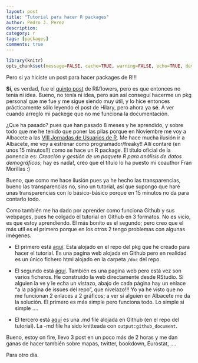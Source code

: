 ```yaml
---
layout: post
title: "Tutorial para hacer R packages"
author: Pedro J. Perez
description: 
category: r
tags: [packages]
comments: true
---
```


```r
library(knitr)
opts_chunk$set(message=FALSE, cache=TRUE, warning=FALSE, echo=TRUE, dev="jpeg" )
```


Pero si ya hiciste un post para hacer packages de R!!!

**Sí**, es verdad, fue el [quinto post](http://perezp44.github.io/r/como-crear-RR-package/) de R&flowers, pero es que entonces no tenía ni idea. Bueno, no tenía ni idea, pero aún así conseguí hacerme un pkg personal que me fue y me sigue siendo muy útil, y lo hice entonces prácticamente sólo leyendo el post de Hilary, pero ahora ya **sé**. A ver cuando arreglo mi packege que no me funciona la documentación.   

¿Que ha pasado? pues que han pasado 8 meses y he aprendido, y sobre todo que me he tenido que poner las pilas porque en Noviembre me voy a Albacete a las [VIII Jornadas de Usuarios de R](http://r-es.org/8jornadasR/). Me hace mucha ilusión ir a Albacete, me voy a estrenar como programador/freaky!! Allí contaré (en unos 15 minutos!!) como se hace un R package. El título oficial de la ponencia es: *Creación y gestión de un paquete R para análisis de datos demográficos*; hay es nada!, creo que el título lo ha puesto mi coauthor Fran Morillas :)   

Bueno, que como me hace ilusión pues ya he hecho las transparencias, bueno las transparencias no, sino un tutorial, así que supongo que haré unas transparencias con lo básico-básico porque en 15 minutos no da para contarlo todo.    


Como también me ha dado por aprender como funciona Github y sus webpages, pues he colgado el tutorial en Github en 3 formatos. No es vicio, es que estoy aprendiendo. El más bonito es el segundo; pero creo que el más util es el primero porque en los otros 2 tengo problemas con algunas imégenes.   


- El primero está  [aquí](https://perezp44.github.io/pkg4albacete/). Esta alojado en el repo del pkg que he creado para hacer el tutorial. Es una pagina web alojada en Github pero en realidad es un único fichero html alojado en  la carpeta `/doc` del repo. 
 

- El segundo está [aquí](https://perezp44.github.io/my_crear_website/). También es una pagina web pero está vez son varios ficheros. He construido la web directamente desde RStudio. Si alguien la ve y le echa un vistazo, abajo de cada página hay un enlace "a la página de issues del repo", que nivelazo!!! Yo ya he visto que no me funcionan 2 enlaces a 2 gráficos; a ver si alguien en Albacete me da la solución. El primero es más simple pero funciona todo. Lo simple si simple ....


- El tercero está [aquí](https://github.com/perezp44/tutorial_crear_pkg_R/blob/master/tutorial_creacion_R_package.md)  es una .md file alojada en Github (en el repo del tutorial). La -md file ha sido knitteada con `output:github_document`.   




Bueno, estoy on fire, llevo 3 post en un poco más de 2 horas y me dan ganas de hacer también sobre mapas, twitter, bookdown, Eurostat, ....

Para otro día.  
